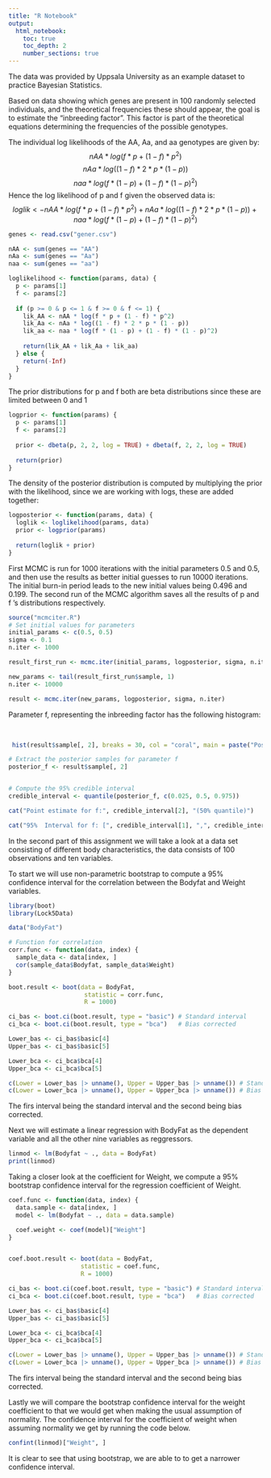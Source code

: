```yaml
---
title: "R Notebook"
output:
  html_notebook:
    toc: true
    toc_depth: 2
    number_sections: true
---
```

The data was provided by Uppsala University as an example dataset to practice Bayesian Statistics.

Based on data showing which genes are present in 100 randomly selected individuals, and the theoretical frequencies these should appear, the goal is to estimate the "inbreeding factor". This factor is part of the theoretical equations determining the frequencies of the possible genotypes.


The individual log likelihoods of the AA, Aa, and aa genotypes are given by:
$$  
    nAA * log(f * p + (1 - f) * p^2)
$$
$$
    nAa * log((1 - f) * 2 * p * (1 - p))
$$
$$
    naa * log(f * (1 - p) + (1 - f) * (1 - p)^2)
$$
Hence the log likelihood of p and f given the observed data is:
$$
loglik <- nAA * log(f * p + (1 - f) * p^2) + nAa * log((1 - f) * 2 * p * (1 - p)) + naa * log(f * (1 - p) + (1 - f) * (1 - p)^2)
$$

```r
genes <- read.csv("gener.csv")

nAA <- sum(genes == "AA")
nAa <- sum(genes == "Aa")
naa <- sum(genes == "aa")

loglikelihood <- function(params, data) {
  p <- params[1]
  f <- params[2]
  
  if (p >= 0 & p <= 1 & f >= 0 & f <= 1) {
    lik_AA <- nAA * log(f * p + (1 - f) * p^2)
    lik_Aa <- nAa * log((1 - f) * 2 * p * (1 - p))
    lik_aa <- naa * log(f * (1 - p) + (1 - f) * (1 - p)^2)
    
    return(lik_AA + lik_Aa + lik_aa)
  } else {
    return(-Inf)
  }
}
```

The prior distributions for p and f both are beta distributions since these are limited between 0 and 1
```r
logprior <- function(params) {
  p <- params[1]
  f <- params[2]
  
  prior <- dbeta(p, 2, 2, log = TRUE) + dbeta(f, 2, 2, log = TRUE)
  
  return(prior)
}
```

The density of the posterior distribution is computed by multiplying the prior with the likelihood, since we are working with logs, these are added together:
```r
logposterior <- function(params, data) {
  loglik <- loglikelihood(params, data)
  prior <- logprior(params)
  
  return(loglik + prior)
}
```

First MCMC is run for 1000 iterations with the initial parameters 0.5 and 0.5, and then use the results as better initial guesses to run 10000 iterations. The initial burn-in period leads to the new initial values being 0.496 and 0.199. The second run of the MCMC algorithm saves all the results of p and f 's distributions respectively.

```r

source("mcmciter.R")
# Set initial values for parameters
initial_params <- c(0.5, 0.5)
sigma <- 0.1
n.iter <- 1000

result_first_run <- mcmc.iter(initial_params, logposterior, sigma, n.iter)

new_params <- tail(result_first_run$sample, 1)
n.iter <- 10000

result <- mcmc.iter(new_params, logposterior, sigma, n.iter)
```

\newpage

Parameter f, representing the inbreeding factor has the following histogram:

&nbsp; 

```r
 hist(result$sample[, 2], breaks = 30, col = "coral", main = paste("Posterior Distribution of f"), xlab="Parameter f")
```
```r
# Extract the posterior samples for parameter f
posterior_f <- result$sample[, 2]


# Compute the 95% credible interval
credible_interval <- quantile(posterior_f, c(0.025, 0.5, 0.975))

cat("Point estimate for f:", credible_interval[2], "(50% quantile)")

cat("95%  Interval for f: [", credible_interval[1], ",", credible_interval[3], "]\n")
```


In the second part of this assignment we will take a look at a data set consisting of different body characteristics, the data consists of 100 observations and ten variables. 

To start we will use non-parametric bootstrap to compute a 95% confidence interval for the correlation between the
Bodyfat and Weight variables.

```r
library(boot)
library(Lock5Data)

data("BodyFat")

```

```r
# Function for correlation
corr.func <- function(data, index) {
  sample_data <- data[index, ]                   
  cor(sample_data$Bodyfat, sample_data$Weight)
}

boot.result <- boot(data = BodyFat,
                     statistic = corr.func,
                     R = 1000)

ci_bas <- boot.ci(boot.result, type = "basic") # Standard interval
ci_bca <- boot.ci(boot.result, type = "bca")   # Bias corrected

```
```r
Lower_bas <- ci_bas$basic[4]
Upper_bas <- ci_bas$basic[5]

Lower_bca <- ci_bca$bca[4]
Upper_bca <- ci_bca$bca[5]

c(Lower = Lower_bas |> unname(), Upper = Upper_bas |> unname()) # Standard interval
c(Lower = Lower_bca |> unname(), Upper = Upper_bca |> unname()) # Bias corrected
```
The firs interval being the standard interval and the second being bias corrected. 

Next we will estimate a linear regression with BodyFat as the dependent variable and all the other nine variables as reggressors. 

``` r
linmod <- lm(Bodyfat ~ ., data = BodyFat)
print(linmod)
```

Taking a closer look at the coefficient for Weight, we compute a 95% bootstrap confidence interval for the regression coefficient of Weight. 

``` r
coef.func <- function(data, index) {
  data.sample <- data[index, ]
  model <- lm(Bodyfat ~ ., data = data.sample)

  coef.weight <- coef(model)["Weight"]
}


coef.boot.result <- boot(data = BodyFat,
                    statistic = coef.func,
                    R = 1000)

ci_bas <- boot.ci(coef.boot.result, type = "basic") # Standard interval
ci_bca <- boot.ci(coef.boot.result, type = "bca")   # Bias corrected

```
```r
Lower_bas <- ci_bas$basic[4]
Upper_bas <- ci_bas$basic[5]

Lower_bca <- ci_bca$bca[4]
Upper_bca <- ci_bca$bca[5]

c(Lower = Lower_bas |> unname(), Upper = Upper_bas |> unname()) # Standard interval
c(Lower = Lower_bca |> unname(), Upper = Upper_bca |> unname()) # Bias corrected
```
The firs interval being the standard interval and the second being bias corrected. 

Lastly we will compare the bootstrap confidence interval for the weight coefficient to that we would get when making the usual assumption of normality. The confidence interval for the coefficient of weight when assuming normality we get by running the code below.

``` r
confint(linmod)["Weight", ]
```
It is clear to see that using bootstrap, we are able to to get a narrower confidence interval.  




